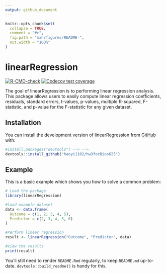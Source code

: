 ```yaml
---
output: github_document
---
```


<!-- README.md is generated from README.Rmd. Please edit that file -->

```r
knitr::opts_chunk$set(
  collapse = TRUE,
  comment = "#>",
  fig.path = "man/figures/README-",
  out.width = "100%"
)
```

# linearRegression

<!-- badges: start -->
[![R-CMD-check](https://github.com/haoyi1102/hw3forBios625/actions/workflows/R-CMD-check.yaml/badge.svg)](https://github.com/haoyi1102/hw3forBios625/actions/workflows/R-CMD-check.yaml)
[![Codecov test coverage](https://codecov.io/gh/haoyi1102/hw3forBios625/branch/master/graph/badge.svg)](https://app.codecov.io/gh/haoyi1102/hw3forBios625?branch=master)
<!-- badges: end -->

The goal of linearRegression is to performing linear regression analysis. This package allows users to easily compute linear regression coefficients, residuals, standard errors, t-values, p-values, multiple R-squared, F-statistic, and p-value for the F-statistic for any given dataset.


## Installation

You can install the development version of linearRegression from [GitHub](https://github.com/) with:

```r
#install.packages("devtools") --> -->
devtools::install_github("haoyi1102/hw3forBios625")
```

## Example

This is a basic example which shows you how to solve a common problem:

```r
# Load the package
library(linearRegression)

#load example dataset
data <- data.frame(
  Outcome = c(1, 2, 3, 4, 5),
  Predictor = c(2, 3, 4, 5, 6)
)

#Perform linear regression
result <- linearRegression("Outcome", "Predictor", data)

#view the results
print(result)
```

You'll still need to render `README.Rmd` regularly, to keep `README.md` up-to-date. `devtools::build_readme()` is handy for this.

